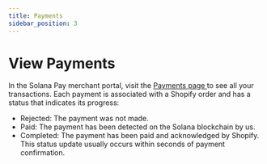 ```yaml
---
title: Payments
sidebar_position: 3
---
```


# View Payments

In the Solana Pay merchant portal, visit the [ Payments page ](https://merchant.solanapay.com/payments) to see all your transactions. Each payment is associated with a Shopify order and has a status that indicates its progress:

-   Rejected: The payment was not made.
-   Paid: The payment has been detected on the Solana blockchain by us.
-   Completed: The payment has been paid and acknowledged by Shopify. This status update usually occurs within seconds of payment confirmation.
